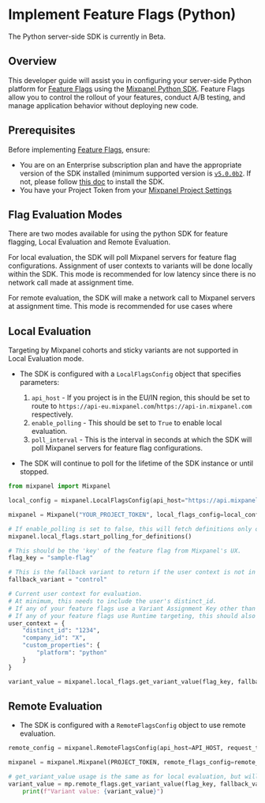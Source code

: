 
# Implement Feature Flags (Python)

<Callout type="info">
    The Python server-side SDK is currently in Beta.
</Callout>

## Overview

This developer guide will assist you in configuring your server-side Python platform for [Feature Flags](/docs/featureflags) using the [Mixpanel Python SDK](/docs/tracking-methods/sdks/python). Feature Flags allow you to control the rollout of your features, conduct A/B testing, and manage application behavior without deploying new code.

## Prerequisites

Before implementing [Feature Flags](/docs/featureflags), ensure:

- You are on an Enterprise subscription plan  and have the appropriate version of the SDK installed (minimum supported version is [`v5.0.0b2`](https://github.com/mixpanel/mixpanel-python). If not, please follow [this doc](/docs/quickstart/install-mixpanel) to install the SDK.
- You have your Project Token from your [Mixpanel Project Settings](/docs/orgs-and-projects/managing-projects#find-your-project-tokens)

## Flag Evaluation Modes

There are two modes available for using the python SDK for feature flagging, Local Evaluation and Remote Evaluation.

For local evaluation, the SDK will poll Mixpanel servers for feature flag configurations. Assignment of user contexts to variants will be done locally within the SDK. This mode is recommended for low latency since there is no network call made at assignment time.

For remote evaluation, the SDK will make a network call to Mixpanel servers at assignment time. This mode is recommended for use cases where  

## Local Evaluation

<Callout type="warning">
Targeting by Mixpanel cohorts and sticky variants are not supported in Local Evaluation mode.
</Callout>

- The SDK is configured with a `LocalFlagsConfig` object that specifies parameters:
    1) `api_host` - If you project is in the EU/IN region, this should be set to route to `https://api-eu.mixpanel.com`/`https://api-in.mixpanel.com` respectively.
    2) `enable_polling` - This should be set to `True` to enable local evaluation. 
    3) `poll_interval` - This is the interval in seconds at which the SDK will poll Mixpanel servers for feature flag configurations.

- The SDK will continue to poll for the lifetime of the SDK instance or until stopped.

```python
from mixpanel import Mixpanel

local_config = mixpanel.LocalFlagsConfig(api_host="https://api.mixpanel.com", enable_polling=True, poll_interval=60)

mixpanel = Mixpanel("YOUR_PROJECT_TOKEN", local_flags_config=local_config)

# If enable_polling is set to false, this will fetch definitions only once for the lifetime of the SDK.
mixpanel.local_flags.start_polling_for_definitions()

# This should be the 'key' of the feature flag from Mixpanel's UX.
flag_key = "sample-flag"

# This is the fallback variant to return if the user context is not in a rollout group for the flag.
fallback_variant = "control"

# Current user context for evaluation.
# At minimum, this needs to include the user's distinct_id.
# If any of your feature flags use a Variant Assignment Key other than 'distinct_id', this should also include those keys for evaluation. For example, 'company_id' below
# If any of your feature flags use Runtime targeting, this should also include 'custom_properties' for evaluation
user_context = {
    "distinct_id": "1234",
    "company_id": "X",
    "custom_properties": {
        "platform": "python"
    }
}

variant_value = mixpanel.local_flags.get_variant_value(flag_key, fallback_variant, user_context)
```

## Remote Evaluation

- The SDK is configured with a `RemoteFlagsConfig` object to use remote evaluation.

```python
remote_config = mixpanel.RemoteFlagsConfig(api_host=API_HOST, request_timeout_in_seconds=5)

mixpanel = mixpanel.Mixpanel(PROJECT_TOKEN, remote_flags_config=remote_config) as mp:

# get_variant_value usage is the same as for local evaluation, but will make a network call to Mixpanel servers at assignment time.
variant_value = mp.remote_flags.get_variant_value(flag_key, fallback_variant, user_context)
    print(f"Variant value: {variant_value}")

```








